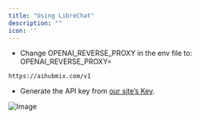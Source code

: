 ```yaml
---
title: "Using LibreChat"
description: ""
icon: ''
---
```


- Change OPENAI_REVERSE_PROXY in the env file to: OPENAI_REVERSE_PROXY= 
```
https://aihubmix.com/v1
```
- Generate the API key from [our site’s Key](https://aihubmix.com/token).  

![Image](../media/LibreChat.jpg) 
